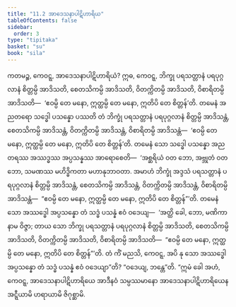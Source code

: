 ```yaml
---
title: "11.2 အာဒေသနာပါဋိဟာရိယ"
tableOfContents: false
sidebar:
  order: 3
type: "tipitaka"
basket: "su"
book: "sila"
---
```



<DynamicBreadcrumb />

<Division number="485" book="sila" e="ch" v="6" p="207">

<Paragraph number="836" book="sila">
ကတမဉ္စ, ကေဝဋ္ဋ, အာဒေသနာပါဋိဟာရိယံ? ဣဓ, ကေဝဋ္ဋ, ဘိက္ခု ပရသတ္တာနံ ပရပုဂ္ဂလာနံ စိတ္တမ္ပိ အာဒိသတိ, စေတသိကမ္ပိ အာဒိသတိ, ဝိတက္ကိတမ္ပိ အာဒိသတိ, ဝိစာရိတမ္ပိ အာဒိသတိ—  ‘ဧဝမ္ပိ တေ မနော, ဣတ္ထမ္ပိ တေ မနော, ဣတိပိ တေ စိတ္တန်’တိ.
</Paragraph>

<Paragraph number="837" book="sila">
တမေနံ အညတရော သဒ္ဓေါ ပသန္နော ပဿတိ တံ ဘိက္ခုံ ပရသတ္တာနံ ပရပုဂ္ဂလာနံ စိတ္တမ္ပိ အာဒိသန္တံ, စေတသိကမ္ပိ အာဒိသန္တံ, ဝိတက္ကိတမ္ပိ အာဒိသန္တံ, ဝိစာရိတမ္ပိ အာဒိသန္တံ—  ‘ဧဝမ္ပိ တေ မနော, ဣတ္ထမ္ပိ တေ မနော, ဣတိပိ တေ စိတ္တန်’တိ. တမေနံ သော သဒ္ဓေါ ပသန္နော အညတရဿ အဿဒ္ဓဿ အပ္ပသန္နဿ အာရောစေတိ—  ‘အစ္ဆရိယံ ဝတ ဘော, အဗ္ဘုတံ ဝတ ဘော, သမဏဿ မဟိဒ္ဓိကတာ မဟာနုဘာဝတာ. အမာဟံ ဘိက္ခုံ အဒ္ဒသံ ပရသတ္တာနံ ပရပုဂ္ဂလာနံ စိတ္တမ္ပိ အာဒိသန္တံ, စေတသိကမ္ပိ အာဒိသန္တံ, ဝိတက္ကိတမ္ပိ အာဒိသန္တံ, ဝိစာရိတမ္ပိ အာဒိသန္တံ—  “ဧဝမ္ပိ တေ မနော, ဣတ္ထမ္ပိ တေ မနော, ဣတိပိ တေ စိတ္တန်”’တိ.
</Paragraph>

<Paragraph number="838" book="sila">
တမေနံ သော အဿဒ္ဓေါ အပ္ပသန္နော တံ သဒ္ဓံ ပသန္နံ ဧဝံ ဝဒေယျ—  ‘အတ္ထိ ခေါ, ဘော, မဏိကာ နာမ ဝိဇ္ဇာ; တာယ သော ဘိက္ခု ပရသတ္တာနံ ပရပုဂ္ဂလာနံ စိတ္တမ္ပိ အာဒိသတိ, စေတသိကမ္ပိ အာဒိသတိ, ဝိတက္ကိတမ္ပိ အာဒိသတိ, ဝိစာရိတမ္ပိ အာဒိသတိ—  “ဧဝမ္ပိ တေ မနော, ဣတ္ထမ္ပိ တေ မနော, ဣတိပိ တေ စိတ္တန်”’တိ.
</Paragraph>

<Paragraph number="839" book="sila">
တံ ကိံ မညသိ, ကေဝဋ္ဋ, အပိ နု သော အဿဒ္ဓေါ အပ္ပသန္နော တံ သဒ္ဓံ ပသန္နံ ဧဝံ ဝဒေယျာ”တိ? “ဝဒေယျ, ဘန္တေ”တိ. “ဣမံ ခေါ အဟံ, ကေဝဋ္ဋ, အာဒေသနာပါဋိဟာရိယေ အာဒီနဝံ သမ္ပဿမာနော အာဒေသနာပါဋိဟာရိယေန အဋ္ဋီယာမိ ဟရာယာမိ ဇိဂုစ္ဆာမိ.
</Paragraph>
</Division>